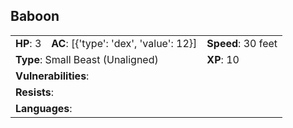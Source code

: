 ## Baboon {#monster-baboon}

```{=html}
<table class="table table-striped">
    <tbody>
        <tr>                    
            <td><b>HP</b>: 3</td>
            <td><b>AC</b>: [{'type': 'dex', 'value': 12}]</td>
            <td><b>Speed</b>: 30 feet</td>
        </tr>
        <tr>
            <td colspan="2"><b>Type</b>: Small Beast (Unaligned)</td>
            <td><b>XP</b>: 10</td>
        </tr>
        <tr>
            <td colspan="3"><b>Vulnerabilities</b>: </td>
        </tr>
        <tr>
            <td colspan="3"><b>Resists</b>: </td>
        </tr>
        <tr>
            <td colspan="3"><b>Languages</b>: </td>
        </tr>
    </tbody>
</table>
```